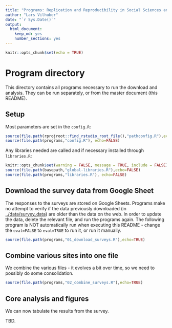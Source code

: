 ```yaml
---
title: "Programs: Replication and Reproducibility in Social Sciences and Statistics: Context, Concerns, and Concrete Measures"
author: "Lars Vilhuber"
date: "`r Sys.Date()`"
output: 
  html_document: 
    keep_md: yes
    number_sections: yes
---
```


```r
knitr::opts_chunk$set(echo = TRUE)
```
# Program directory
This directory contains all programs necessary to run the download and analysis. They can be run separately, or from the master document (this README). 

## Setup
Most parameters are set in the `config.R`:
```r
source(file.path(rprojroot::find_rstudio_root_file(),"pathconfig.R"),echo=FALSE)
source(file.path(programs,"config.R"), echo=FALSE)
```

Any libraries needed are called and if necessary installed through `libraries.R`:

```r
knitr::opts_chunk$set(warning = FALSE, message = TRUE, include = FALSE)
source(file.path(basepath,"global-libraries.R"),echo=FALSE)
source(file.path(programs,"libraries.R"), echo=FALSE)
```



## Download the survey data from Google Sheet
The responses to the surveys are stored on Google Sheets. Programs make no attempt to verify if the data previously downloaded (in [../data/survey_data](../data/survey_data)) are older than the data on the web. In order to update the data, delete the relevant file, and run the programs again. The following program is NOT automatically run when executing this README - change the `eval=FALSE` to `eval=TRUE` to run it, or run it manually.

```r
source(file.path(programs,"01_download_surveys.R"),echo=TRUE)
```

## Combine various sites into one file
We combine the various files - it evolves a bit over time, so we need to possibly do some consolidation.

```r
source(file.path(programs,"02_combine_surveys.R"),echo=TRUE)
```



## Core analysis and figures
We can now tabulate the results from the survey.

TBD.


